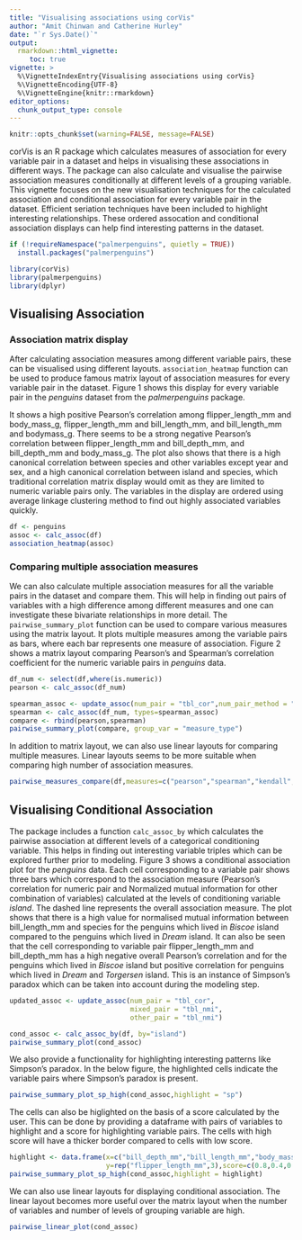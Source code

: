 ```yaml
---
title: "Visualising associations using corVis"
author: "Amit Chinwan and Catherine Hurley"
date: "`r Sys.Date()`"
output:
  rmarkdown::html_vignette:
     toc: true
vignette: >
  %\VignetteIndexEntry{Visualising associations using corVis}
  %\VignetteEncoding{UTF-8}
  %\VignetteEngine{knitr::rmarkdown}
editor_options: 
  chunk_output_type: console
---
```



```r
knitr::opts_chunk$set(warning=FALSE, message=FALSE)
```

corVis is an R package which calculates measures of association for every variable pair in a dataset and helps in visualising these associations in different ways. The package can also calculate and visualise the pairwise association measures conditionally at different levels of a grouping variable. This vignette focuses on the new visualisation techniques for the calculated association and conditional association for every variable pair in the dataset. Efficient seriation techniques have been included to highlight interesting relationships. These ordered assocation and conditional association displays can help find interesting patterns in the dataset.

```r
if (!requireNamespace("palmerpenguins", quietly = TRUE))
  install.packages("palmerpenguins")

library(corVis)
library(palmerpenguins)
library(dplyr)

```

## Visualising Association

### Association matrix display

After calculating association measures among different variable pairs, these can be visualised using different layouts. `association_heatmap` function can be used to produce famous matrix layout of association measures for every variable pair in the dataset. Figure 1 shows this display for every variable pair in the *penguins* dataset from the *palmerpenguins* package.
   
It shows a high positive Pearson's correlation among flipper_length_mm and body_mass_g, flipper_length_mm and bill_length_mm, and bill_length_mm and bodymass_g. There seems to be a strong negative Pearson's correlation between flipper_length_mm and bill_depth_mm, and bill_depth_mm and body_mass_g. The plot also shows that there is a high canonical correlation between species and other variables except year and sex, and a high canonical correlation between island and species, which traditional correlation matrix display would omit as they are limited to numeric variable pairs only. The variables in the display are ordered using average linkage clustering method to find out highly associated variables quickly.


```r
df <- penguins
assoc <- calc_assoc(df)
association_heatmap(assoc)
```


### Comparing multiple association measures


We can also calculate multiple association measures for all the variable pairs in the dataset and compare them. This will help in finding out pairs of variables with a high difference among different measures and one can investigate these bivariate relationships in more detail. The `pairwise_summary_plot` function can be used to compare various measures using the matrix layout. It plots multiple measures among the variable pairs as bars, where each bar represents one measure of association. Figure 2 shows a matrix layout comparing Pearson's and Spearman's correlation coefficient for the numeric variable pairs in *penguins* data. 

```r

df_num <- select(df,where(is.numeric))
pearson <- calc_assoc(df_num)

spearman_assoc <- update_assoc(num_pair = "tbl_cor",num_pair_method = "spearman",mixed_pair = "tbl_cancor",other_pair = "tbl_nmi")
spearman <- calc_assoc(df_num, types=spearman_assoc)
compare <- rbind(pearson,spearman)
pairwise_summary_plot(compare, group_var = "measure_type")
```


In addition to matrix layout, we can also use linear layouts for comparing multiple measures. Linear layouts seems to be more suitable when comparing high number of association measures.   

```r


pairwise_measures_compare(df,measures=c("pearson","spearman","kendall","cancor","nmi"))

```



## Visualising Conditional Association


The package includes a function `calc_assoc_by` which calculates the pairwise association at different levels of a categorical conditioning variable. This helps in finding out interesting variable triples which can be explored further prior to modeling. Figure 3 shows a conditional association plot for the *penguins* data. Each cell corresponding to a variable pair shows three bars which correspond to the association measure (Pearson's correlation for numeric pair and Normalized mutual information for other combination of variables) calculated at the levels of conditioning variable *island*. The dashed line represents the overall association measure. The plot shows that there is a high value for normalised mutual information between bill_length_mm and species for the penguins which lived in *Biscoe* island compared to the penguins which lived in *Dream* island. It can also be seen that the cell corresponding to variable pair flipper_length_mm and bill_depth_mm has a high negative overall Pearson's correlation and for the penguins which lived in *Biscoe* island but positive  correlation for penguins which lived in *Dream* and *Torgersen* island. This is an instance of Simpson's paradox which can be taken into account during the modeling step.


```r
updated_assoc <- update_assoc(num_pair = "tbl_cor",
                              mixed_pair = "tbl_nmi",
                              other_pair = "tbl_nmi")

cond_assoc <- calc_assoc_by(df, by="island")
pairwise_summary_plot(cond_assoc)
```

We also provide a functionality for highlighting interesting patterns like Simpson's paradox. In the below figure, the highlighted cells indicate the variable pairs where Simpson's paradox is present.
```r
pairwise_summary_plot_sp_high(cond_assoc,highlight = "sp")
```

The cells can also be higlighted on the basis of a score calculated by the user. This can be done by providing a dataframe with pairs of variables to highlight and a score for highlighting variable pairs. The cells with high score will have a thicker border compared to cells with low score.

```r
highlight <- data.frame(x=c("bill_depth_mm","bill_length_mm","body_mass_g"),
                        y=rep("flipper_length_mm",3),score=c(0.8,0.4,0.1))
pairwise_summary_plot_sp_high(cond_assoc,highlight = highlight)
```



We can also use linear layouts for displaying conditional association. The linear layout becomes more useful over the matrix layout when the number of variables and number of levels of grouping variable are high.

```r

pairwise_linear_plot(cond_assoc)
```











